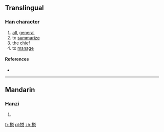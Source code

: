 {{also|總}}
==Translingual==

===Han character===
{{Han char|rn=64|rad=手|as=09|sn=12|four=|canj=手金口心 (QCRP)|ids=⿰[[扌]][[总]]}}

# [[all]], [[general]]
# to [[summarize]]
# the [[chief]]
# to [[manage]]

====References====
* {{Han ref|kx=0445.341|hdz=80025.160|uh=6403|ud=25603}}

----

==Mandarin==

===Hanzi===
{{cmn-hanzi|pin=[[chā]] ([[cha1]]), [[chuāi]] ([[chuai1]]), [[zǒng]] ([[zong3]])|wg=[[ch'a]]<sup>1</sup>, [[ch'uai]]<sup>1</sup>, tsung<sup>3</sup>}}

# {{defn|lang=cmn|sort=手09}}

[[fr:搃]]
[[pl:搃]]
[[zh:搃]]